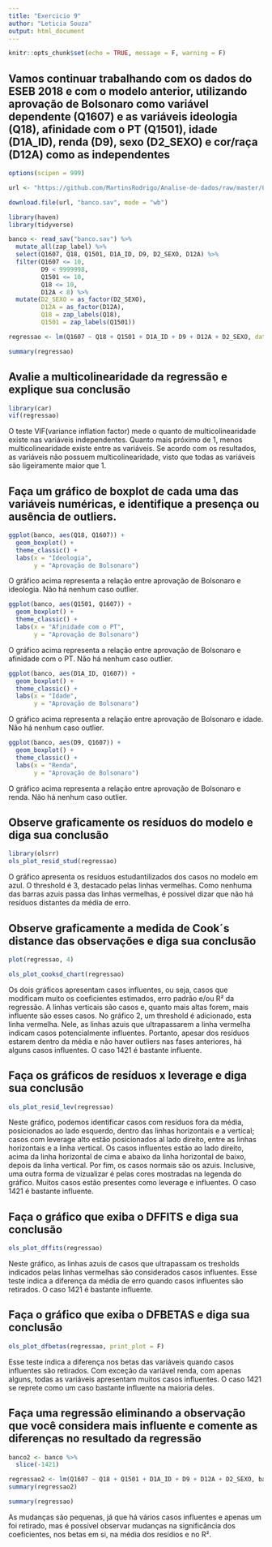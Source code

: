 ```yaml
---
title: "Exercicio 9"
author: "Leticia Souza"
output: html_document
---
```


```r
knitr::opts_chunk$set(echo = TRUE, message = F, warning = F)
```

## Vamos continuar trabalhando com os dados do ESEB 2018 e com o modelo anterior, utilizando aprovação de Bolsonaro como variável dependente (Q1607) e as variáveis ideologia (Q18), afinidade com o PT (Q1501), idade (D1A_ID), renda (D9), sexo (D2_SEXO) e cor/raça (D12A) como as independentes

```r
options(scipen = 999)

url <- "https://github.com/MartinsRodrigo/Analise-de-dados/raw/master/04622.sav"

download.file(url, "banco.sav", mode = "wb")

library(haven)
library(tidyverse)

banco <- read_sav("banco.sav") %>% 
  mutate_all(zap_label) %>%
  select(Q1607, Q18, Q1501, D1A_ID, D9, D2_SEXO, D12A) %>%
  filter(Q1607 <= 10,
         D9 < 9999998,
         Q1501 <= 10,
         Q18 <= 10,
         D12A < 8) %>%
  mutate(D2_SEXO = as_factor(D2_SEXO),
         D12A = as_factor(D12A),
         Q18 = zap_labels(Q18),
         Q1501 = zap_labels(Q1501))

regressao <- lm(Q1607 ~ Q18 + Q1501 + D1A_ID + D9 + D12A + D2_SEXO, data = banco)

summary(regressao)
```

## Avalie a multicolinearidade da regressão e explique sua conclusão

```r
library(car)
vif(regressao)
```

O teste VIF(variance inflation factor) mede o quanto de multicolinearidade existe nas variáveis independentes. Quanto mais próximo de 1, menos multicolinearidade existe entre as variáveis. Se acordo com os resultados, as variáveis não possuem multicolinearidade, visto que todas as variáveis são ligeiramente maior que 1.

## Faça um gráfico de boxplot de cada uma das variáveis numéricas, e identifique a presença ou ausência de outliers.

```r
ggplot(banco, aes(Q18, Q1607)) +
  geom_boxplot() +
  theme_classic() +
  labs(x = "Ideologia",
       y = "Aprovação de Bolsonaro")
```

O gráfico acima representa a relação entre aprovação de Bolsonaro e ideologia. Não há nenhum caso outlier.

```r
ggplot(banco, aes(Q1501, Q1607)) +
  geom_boxplot() +
  theme_classic() +
  labs(x = "Afinidade com o PT",
       y = "Aprovação de Bolsonaro")
```

O gráfico acima representa a relação entre aprovação de Bolsonaro e afinidade com o PT. Não há nenhum caso outlier.

```r
ggplot(banco, aes(D1A_ID, Q1607)) +
  geom_boxplot() +
  theme_classic() +
  labs(x = "Idade",
       y = "Aprovação de Bolsonaro")
```

O gráfico acima representa a relação entre aprovação de Bolsonaro e idade. Não há nenhum caso outlier.

```r
ggplot(banco, aes(D9, Q1607)) +
  geom_boxplot() +
  theme_classic() +
  labs(x = "Renda",
       y = "Aprovação de Bolsonaro")
```

O gráfico acima representa a relação entre aprovação de Bolsonaro e renda. Não há nenhum caso outlier.

## Observe graficamente os resíduos do modelo e diga sua conclusão
```r
library(olsrr)
ols_plot_resid_stud(regressao)

```

O gráfico apresenta os resíduos estudantilizados dos casos no modelo em azul. O threshold é 3, destacado pelas linhas vermelhas. Como nenhuma das barras azuis passa das linhas vermelhas, é possível dizar que não há resíduos distantes da média de erro.


## Observe graficamente a medida de Cook´s distance das observações e diga sua conclusão

```r
plot(regressao, 4)
```

```r
ols_plot_cooksd_chart(regressao)
```

Os dois gráficos apresentam casos influentes, ou seja, casos que modificam muito os coeficientes estimados, erro padrão e/ou R² da regressão. A linhas verticais são casos e, quanto mais altas forem, mais influente são esses casos. No gráfico 2, um threshold é adicionado, esta linha vermelha. Nele, as linhas azuis que ultrapassarem a linha vermelha indicam casos potencialmente influentes.
Portanto, apesar dos resíduos estarem dentro da média e não haver outliers nas fases anteriores, há alguns casos influentes. O caso 1421 é bastante influente.

## Faça os gráficos de resíduos x leverage e diga sua conclusão

```r
ols_plot_resid_lev(regressao)
```

Neste gráfico, podemos identificar casos com resíduos fora da média, posicionados ao lado esquerdo, dentro das linhas horizontais e a vertical; casos com leverage alto estão posicionados al lado direito, entre as linhas horizontais e a linha vertical. Os casos influentes estão ao lado direito, acima da linha horizontal de cima e abaixo da linha horizontal de baixo, depois da linha vertical. Por fim, os casos normais são os azuis. Inclusive, uma outra forma de vizualizar é pelas cores mostradas na legenda do gráfico.
Muitos casos estão presentes como leverage e influentes. O caso 1421 é bastante influente.

## Faça o gráfico que exiba o DFFITS e diga sua conclusão

```r
ols_plot_dffits(regressao)
```

Neste gráfico, as linhas azuis de casos que ultrapassam os tresholds indicados pelas linhas vermelhas são considerados casos influentes. Esse teste indica a diferença da média de erro quando casos influentes são retirados. O caso 1421 é bastante influente. 


## Faça o gráfico que exiba o DFBETAS e diga sua conclusão
```r
ols_plot_dfbetas(regressao, print_plot = F)
```
 
Esse teste indica a diferença nos betas das variáveis quando casos influentes são retirados. Com exceção da variável renda, com apenas alguns, todas as variáveis apresentam muitos casos influentes. O caso 1421 se reprete como um caso bastante influente na maioria deles.

## Faça uma regressão eliminando a observação que você considera mais influente e comente as diferenças no resultado da regressão
```r
banco2 <- banco %>% 
  slice(-1421)

regressao2 <- lm(Q1607 ~ Q18 + Q1501 + D1A_ID + D9 + D12A + D2_SEXO, banco2)
summary(regressao2)

```
```r
summary(regressao)
```

As mudanças são pequenas, já que há vários casos influentes e apenas um foi retirado, mas é possível observar mudanças na significância dos coeficientes, nos betas em si, na média dos resídios e no R².
 
 
